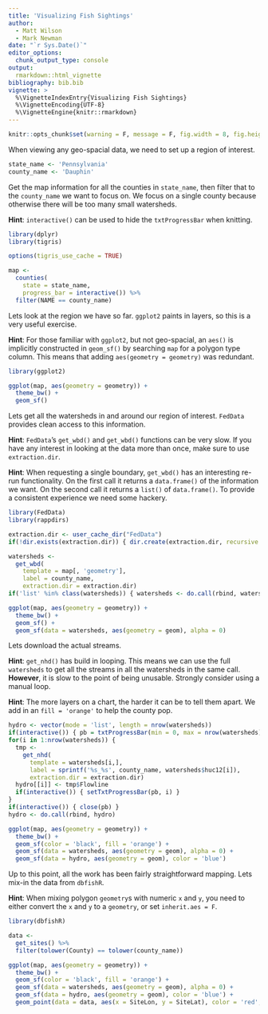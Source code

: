 ```yaml
---
title: 'Visualizing Fish Sightings'
author:
  - Matt Wilson
  - Mark Newman
date: "`r Sys.Date()`"
editor_options: 
  chunk_output_type: console
output:
  rmarkdown::html_vignette
bibliography: bib.bib
vignette: >
  %\VignetteIndexEntry{Visualizing Fish Sightings}
  %\VignetteEncoding{UTF-8}
  %\VignetteEngine{knitr::rmarkdown}
---
```


```r
knitr::opts_chunk$set(warning = F, message = F, fig.width = 8, fig.height = 8)
```

When viewing any geo-spacial data, we need to set up a region of interest.

```r
state_name <- 'Pennsylvania'
county_name <- 'Dauphin'
```

Get the map information for all the counties in `state_name`, then filter that to the `county_name` we want to focus on.
We focus on a single county because otherwise there will be too many small watersheds.

**Hint**: `interactive()` can be used to hide the `txtProgressBar` when knitting.

```r
library(dplyr)
library(tigris)

options(tigris_use_cache = TRUE)

map <-
  counties(
    state = state_name,
    progress_bar = interactive()) %>%
  filter(NAME == county_name)
```

Lets look at the region we have so far.
`ggplot2` paints in layers, so this is a very useful exercise.

**Hint**: For those familiar with `ggplot2`, but not geo-spacial, an `aes()` is implicitly constructed in `geom_sf()` by searching `map` for a polygon type column.
This means that adding `aes(geometry = geometry)` was redundant.

```r
library(ggplot2)

ggplot(map, aes(geometry = geometry)) +
  theme_bw() + 
  geom_sf()
```

Lets get all the watersheds in and around our region of interest.
`FedData` provides clean access to this information.

**Hint**: `FedData`'s `get_wbd()` and `get_wbd()` functions can be very slow.
If you have any interest in looking at the data more than once, make sure to use  `extraction.dir`.

**Hint**: When requesting a single boundary, `get_wbd()` has an interesting re-run functionality.
On the first call it returns a `data.frame()` of the information we want.
On the second call it returns a `list()` of `data.frame()`.
To provide a consistent experience we need some hackery. 

```r
library(FedData)
library(rappdirs)

extraction.dir <- user_cache_dir("FedData")
if(!dir.exists(extraction.dir)) { dir.create(extraction.dir, recursive = T) }

watersheds <-
  get_wbd(
    template = map[, 'geometry'],
    label = county_name,
    extraction.dir = extraction.dir)
if('list' %in% class(watersheds)) { watersheds <- do.call(rbind, watersheds) }

ggplot(map, aes(geometry = geometry)) +
  theme_bw() + 
  geom_sf() + 
  geom_sf(data = watersheds, aes(geometry = geom), alpha = 0)
```

Lets download the actual streams.

**Hint**: `get_nhd()` has build in looping.
This means we can use the full `watersheds` to get all the streams in all the watersheds in the same call.
**However**, it is slow to the point of being unusable.
Strongly consider using a manual loop.

**Hint**: The more layers on a chart, the harder it can be to tell them apart.
We add in an `fill = 'orange'` to help the county pop.

```r
hydro <- vector(mode = 'list', length = nrow(watersheds))
if(interactive()) { pb = txtProgressBar(min = 0, max = nrow(watersheds), style = 3) }
for(i in 1:nrow(watersheds)) {
  tmp <-
    get_nhd(
      template = watersheds[i,],
      label = sprintf('%s_%s', county_name, watersheds$huc12[i]),
      extraction.dir = extraction.dir)
  hydro[[i]] <- tmp$Flowline
  if(interactive()) { setTxtProgressBar(pb, i) }
}
if(interactive()) { close(pb) }
hydro <- do.call(rbind, hydro)

ggplot(map, aes(geometry = geometry)) +
  theme_bw() + 
  geom_sf(color = 'black', fill = 'orange') + 
  geom_sf(data = watersheds, aes(geometry = geom), alpha = 0) + 
  geom_sf(data = hydro, aes(geometry = geom), color = 'blue')
```

Up to this point, all the work has been fairly straightforward mapping.
Lets mix-in the data from `dbfishR`.

**Hint**: When mixing polygon `geometry`s with numeric `x` and `y`, you need to either convert the `x` and `y` to a `geometry`, or set `inherit.aes = F`.

```r
library(dbfishR)

data <-
  get_sites() %>%
  filter(tolower(County) == tolower(county_name))

ggplot(map, aes(geometry = geometry)) +
  theme_bw() + 
  geom_sf(color = 'black', fill = 'orange') + 
  geom_sf(data = watersheds, aes(geometry = geom), alpha = 0) + 
  geom_sf(data = hydro, aes(geometry = geom), color = 'blue') +
  geom_point(data = data, aes(x = SiteLon, y = SiteLat), color = 'red', inherit.aes = F)
```
